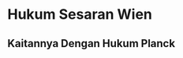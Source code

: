 # Hukum Sesaran Wien

:::{#def-sesaran-wien}
<!-- TODO Hukum Sesaran Wien -->
:::

## Kaitannya Dengan Hukum Planck

:::{.proof}
:::